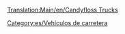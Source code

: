 [[Translation:Main/en/Candyfloss Trucks]]
{{es/Vehículo de carretera|nombre    = Camión de Algodón Dulce MightyMover
  |imagen    = CandyflossTruck.png
  |precio    = 9.594 € (4.797 £)
  |velocidad = 48 km/h (30 mph)
  |coste     = 842 € (421 £)
  |diseño    = 1935
  |duración  = 15
  |capacidad = 17 toneladas de [[Main/es/Algodón dulce|algodón dulce]]
}}
{{es/Vehículo de carretera|nombre    = Camión de Algodón Dulce Powernaught
  |imagen    = CandyflossTruck.png
  |precio    = 12.054 € (6.027 £)
  |velocidad = 88 km/h (55 mph)
  |coste     = 1.574 € (787 £)
  |diseño    = 1976
  |duración  = 15
  |capacidad = 19 toneladas de algodón dulce
}}
{{es/Vehículo de carretera|nombre    = Camión de Algodón Dulce Wizzowow
  |imagen    = CandyflossTruck.png
  |precio    = 12.874 € (6.437 £)
  |velocidad = 112 km/h (70 mph)
  |coste     = 2.250 € (1.125 £)
  |diseño    = 2013
  |duración  = 15
  |capacidad = 22 toneladas de algodón dulce
}}


[[Category:es/Vehículos de carretera]]